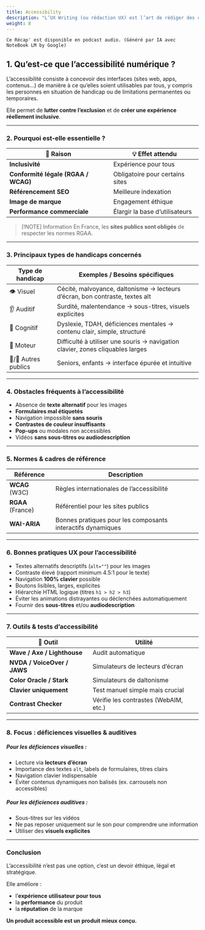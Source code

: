 ```yaml
---
title: Accessibility
description: "L’UX Writing (ou rédaction UX) est l’art de rédiger des contenus clairs, utiles et cohérents pour guider les utilisateurs tout au long de leur interaction avec un produit digital."
weight: 8
---
```



<code>Ce Récap' est disponible en podcast audio. (Généré par IA avec NoteBook LM by Google)</code>

<SrtPlayer
  client:only="react"
  audioSrc="/podcasts/accessibility.m4a"
  srtUrl="/podcasts/accessibility.srt"
/>


## 1. Qu’est-ce que l’accessibilité numérique ?

L’accessibilité consiste à concevoir des interfaces (sites web, apps, contenus…) de manière à ce qu’elles soient utilisables par tous, y compris les personnes en situation de handicap ou de limitations permanentes ou temporaires.
 

Elle permet de **lutter contre l’exclusion** et de **créer une expérience réellement inclusive**.

---

### 2. Pourquoi est-elle essentielle ?

| 🎯 Raison | 💡 Effet attendu |
| --- | --- |
| **Inclusivité** | Expérience pour tous |
| **Conformité légale (RGAA / WCAG)** | Obligatoire pour certains sites |
| **Référencement SEO** | Meilleure indexation |
| **Image de marque** | Engagement éthique |
| **Performance commerciale** | Élargir la base d’utilisateurs |

> [!NOTE] Information
> En France, les **sites publics sont obligés** de respecter les normes RGAA.

---

### 3. Principaux types de handicaps concernés

| Type de handicap | Exemples / Besoins spécifiques |
| --- | --- |
| 👁 Visuel | Cécité, malvoyance, daltonisme → lecteurs d’écran, bon contraste, textes alt |
| 👂 Auditif | Surdité, malentendance → sous-titres, visuels explicites |
| 🧠 Cognitif | Dyslexie, TDAH, déficiences mentales → contenu clair, simple, structuré |
| 🦾 Moteur | Difficulté à utiliser une souris → navigation clavier, zones cliquables larges |
| 👶/👵 Autres publics | Seniors, enfants → interface épurée et intuitive |

---

### 4. Obstacles fréquents à l’accessibilité

- Absence de **texte alternatif** pour les images
- **Formulaires mal étiquetés**
- Navigation impossible **sans souris**
- **Contrastes de couleur insuffisants**
- **Pop-ups** ou modales non accessibles
- Vidéos **sans sous-titres ou audiodescription**

---

### 5. Normes & cadres de référence

| Référence | Description |
| --- | --- |
| **WCAG** (W3C) | Règles internationales de l’accessibilité |
| **RGAA** (France) | Référentiel pour les sites publics |
| **WAI-ARIA** | Bonnes pratiques pour les composants interactifs dynamiques |

---

### **6. Bonnes pratiques UX pour l’accessibilité**

- Textes alternatifs descriptifs (`alt=""`) pour les images
- Contraste élevé (rapport minimum 4.5:1 pour le texte)
- Navigation **100% clavier** possible
- Boutons lisibles, larges, explicites
- Hiérarchie HTML logique (titres `h1 > h2 > h3`)
- Éviter les animations distrayantes ou déclenchées automatiquement
- Fournir des **sous-titres** et/ou **audiodescription**

---

### **7. Outils & tests d’accessibilité**

| 🧰 Outil | Utilité |
| --- | --- |
| **Wave / Axe / Lighthouse** | Audit automatique |
| **NVDA / VoiceOver / JAWS** | Simulateurs de lecteurs d’écran |
| **Color Oracle / Stark** | Simulateurs de daltonisme |
| **Clavier uniquement** | Test manuel simple mais crucial |
| **Contrast Checker** | Vérifie les contrastes (WebAIM, etc.) |

---

### 8. Focus : déficiences visuelles & auditives

##### Pour les déficiences visuelles :

- Lecture via **lecteurs d’écran**
- Importance des textes `alt`, labels de formulaires, titres clairs
- Navigation clavier indispensable
- Éviter contenus dynamiques non balisés (ex. carrousels non accessibles)

##### Pour les déficiences auditives :

- Sous-titres sur les vidéos
- Ne pas reposer uniquement sur le son pour comprendre une information
- Utiliser des **visuels explicites**

---

### Conclusion

L’accessibilité n’est pas une option, c’est un devoir éthique, légal et stratégique.
 

Elle améliore :

- l’**expérience utilisateur pour tous**
- la **performance** du produit
- la **réputation** de la marque

**Un produit accessible est un produit mieux conçu.**